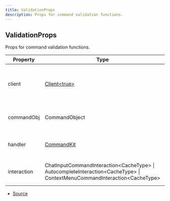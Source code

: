 ```yaml
---
title: ValidationProps
description: Props for command validation functions.
---
```


## ValidationProps

Props for command validation functions.

| Property | Type | Value | Description |
| ----------- | ----------- | ----------- | ----------- |
| client | [Client\<true>](https://discord.js.org/docs/packages/discord.js/main/Client:Class) | N/A | The Discord.js client object that CommandKit is handling. |
| commandObj | CommandObject | N/A | The current (local) target command object. |
| handler | [CommandKit](/docs/api-reference/classes/CommandKit) | N/A | The current CommandKit handler instance. |
| interaction | ChatInputCommandInteraction\<CacheType> \| AutocompleteInteraction\<CacheType> \| ContextMenuCommandInteraction\<CacheType> | N/A | The current command interaction object. |


- [Source](https://github.com/underctrl-io/commandkit/blob/6e189b13079ad78949d9ad2ddda0cbfd45677e1d/packages/commandkit/src/types.ts#L181)